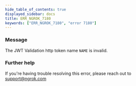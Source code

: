 ```yaml
---
hide_table_of_contents: true
displayed_sidebar: docs
title: ERR_NGROK_7180
keywords: ["ERR_NGROK_7180", "error 7180"]
---
```


### Message

The JWT Validation http token name `NAME` is invalid.

### Further help

If you're having trouble resolving this error, please reach out to [support@ngrok.com](mailto:support@ngrok.com?subject=Help%20with%20ERR_NGROK_7180)
